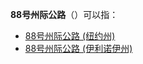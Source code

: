 '''88号州际公路'''（{{lang-en|'''Interstate 88, I-88'''}}）可以指：
* [[88号州际公路_(纽约州)|88号州际公路 (纽约州)]]
* [[88号州际公路_(伊利诺伊州)|88号州际公路 (伊利诺伊州)]]

{{disambig|cat=八字以上消歧義}}
